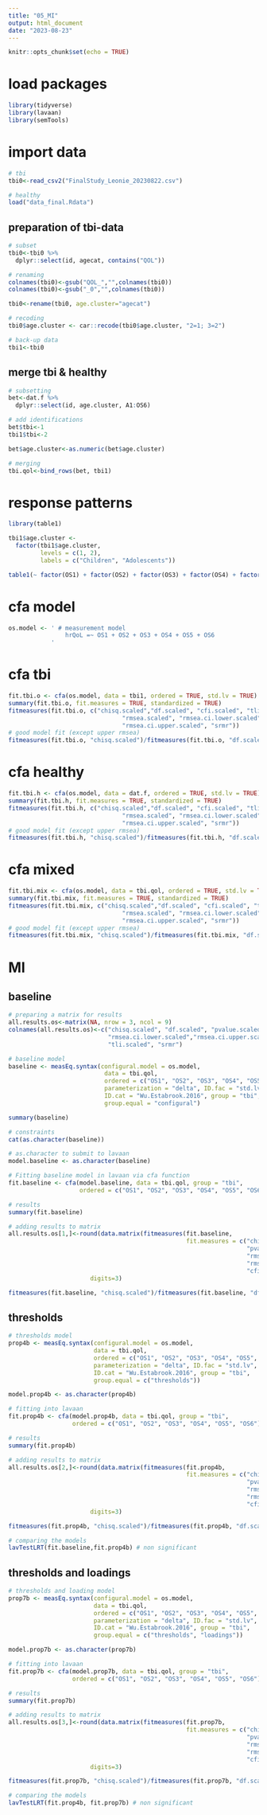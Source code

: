 ```yaml
---
title: "05_MI"
output: html_document
date: "2023-08-23"
---
```


```r
knitr::opts_chunk$set(echo = TRUE)
```

# load packages

```r
library(tidyverse)
library(lavaan)
library(semTools)
```

# import data
```r
# tbi
tbi0<-read_csv2("FinalStudy_Leonie_20230822.csv")
```

```r
# healthy
load("data_final.Rdata")
```

## preparation of tbi-data
```r
# subset
tbi0<-tbi0 %>% 
  dplyr::select(id, agecat, contains("QOL"))

# renaming
colnames(tbi0)<-gsub("QOL_","",colnames(tbi0))
colnames(tbi0)<-gsub("_0","",colnames(tbi0))

tbi0<-rename(tbi0, age.cluster="agecat")

# recoding
tbi0$age.cluster <- car::recode(tbi0$age.cluster, "2=1; 3=2")

# back-up data
tbi1<-tbi0
```

## merge tbi & healthy
```r
# subsetting
bet<-dat.f %>% 
  dplyr::select(id, age.cluster, A1:OS6)

# add identifications
bet$tbi<-1
tbi1$tbi<-2

bet$age.cluster<-as.numeric(bet$age.cluster)

# merging
tbi.qol<-bind_rows(bet, tbi1)
```

# response patterns
```r
library(table1)

tbi1$age.cluster <-
  factor(tbi1$age.cluster,
         levels = c(1, 2),
         labels = c("Children", "Adolescents"))

table1(~ factor(OS1) + factor(OS2) + factor(OS3) + factor(OS4) + factor(OS5) + factor(OS6) | age.cluster, data = tbi1)
```

# cfa model
```r
os.model <- ' # measurement model
                hrQoL =~ OS1 + OS2 + OS3 + OS4 + OS5 + OS6
            '
```

# cfa tbi
```r
fit.tbi.o <- cfa(os.model, data = tbi1, ordered = TRUE, std.lv = TRUE)
summary(fit.tbi.o, fit.measures = TRUE, standardized = TRUE)
fitmeasures(fit.tbi.o, c("chisq.scaled","df.scaled", "cfi.scaled", "tli.scaled",
                                "rmsea.scaled", "rmsea.ci.lower.scaled",
                                "rmsea.ci.upper.scaled", "srmr"))
# good model fit (except upper rmsea)
fitmeasures(fit.tbi.o, "chisq.scaled")/fitmeasures(fit.tbi.o, "df.scaled")
```

# cfa healthy
```r
fit.tbi.h <- cfa(os.model, data = dat.f, ordered = TRUE, std.lv = TRUE)
summary(fit.tbi.h, fit.measures = TRUE, standardized = TRUE)
fitmeasures(fit.tbi.h, c("chisq.scaled","df.scaled", "cfi.scaled", "tli.scaled",
                                "rmsea.scaled", "rmsea.ci.lower.scaled",
                                "rmsea.ci.upper.scaled", "srmr"))
# good model fit (except upper rmsea)
fitmeasures(fit.tbi.h, "chisq.scaled")/fitmeasures(fit.tbi.h, "df.scaled")
```

# cfa mixed
```r
fit.tbi.mix <- cfa(os.model, data = tbi.qol, ordered = TRUE, std.lv = TRUE)
summary(fit.tbi.mix, fit.measures = TRUE, standardized = TRUE)
fitmeasures(fit.tbi.mix, c("chisq.scaled","df.scaled", "cfi.scaled", "tli.scaled",
                                "rmsea.scaled", "rmsea.ci.lower.scaled",
                                "rmsea.ci.upper.scaled", "srmr"))
# good model fit (except upper rmsea)
fitmeasures(fit.tbi.mix, "chisq.scaled")/fitmeasures(fit.tbi.mix, "df.scaled")
```

# MI
## baseline
```r
# preparing a matrix for results
all.results.os<-matrix(NA, nrow = 3, ncol = 9)
colnames(all.results.os)<-c("chisq.scaled", "df.scaled", "pvalue.scaled", "rmsea.scaled",
                            "rmsea.ci.lower.scaled","rmsea.ci.upper.scaled", "cfi.scaled",
                            "tli.scaled", "srmr")

# baseline model
baseline <- measEq.syntax(configural.model = os.model,
                           data = tbi.qol,
                           ordered = c("OS1", "OS2", "OS3", "OS4", "OS5", "OS6"),
                           parameterization = "delta", ID.fac = "std.lv",
                           ID.cat = "Wu.Estabrook.2016", group = "tbi",
                           group.equal = "configural")

summary(baseline)

# constraints
cat(as.character(baseline))

# as.character to submit to lavaan
model.baseline <- as.character(baseline)

# Fitting baseline model in lavaan via cfa function
fit.baseline <- cfa(model.baseline, data = tbi.qol, group = "tbi",
                    ordered = c("OS1", "OS2", "OS3", "OS4", "OS5", "OS6"), std.lv = TRUE)

# results
summary(fit.baseline)

# adding results to matrix
all.results.os[1,]<-round(data.matrix(fitmeasures(fit.baseline,
                                                  fit.measures = c("chisq.scaled", "df.scaled", 
                                                                   "pvalue.scaled", "rmsea.scaled",
                                                                   "rmsea.ci.lower.scaled",
                                                                   "rmsea.ci.upper.scaled",
                                                                   "cfi.scaled","tli.scaled", "srmr"))),
                       digits=3)

fitmeasures(fit.baseline, "chisq.scaled")/fitmeasures(fit.baseline, "df.scaled")
```

## thresholds
```r
# thresholds model
prop4b <- measEq.syntax(configural.model = os.model,
                        data = tbi.qol,
                        ordered = c("OS1", "OS2", "OS3", "OS4", "OS5", "OS6"),
                        parameterization = "delta", ID.fac = "std.lv",
                        ID.cat = "Wu.Estabrook.2016", group = "tbi",
                        group.equal = c("thresholds"))

model.prop4b <- as.character(prop4b)

# fitting into lavaan
fit.prop4b <- cfa(model.prop4b, data = tbi.qol, group = "tbi",
                  ordered = c("OS1", "OS2", "OS3", "OS4", "OS5", "OS6"), std.lv = TRUE)

# results
summary(fit.prop4b)

# adding results to matrix
all.results.os[2,]<-round(data.matrix(fitmeasures(fit.prop4b,
                                                  fit.measures = c("chisq.scaled", "df.scaled", 
                                                                   "pvalue.scaled", "rmsea.scaled",
                                                                   "rmsea.ci.lower.scaled",
                                                                   "rmsea.ci.upper.scaled",
                                                                   "cfi.scaled","tli.scaled", "srmr"))),
                       digits=3)

fitmeasures(fit.prop4b, "chisq.scaled")/fitmeasures(fit.prop4b, "df.scaled")

# comparing the models
lavTestLRT(fit.baseline,fit.prop4b) # non significant
```

## thresholds and loadings
```r
# thresholds and loading model
prop7b <- measEq.syntax(configural.model = os.model,
                        data = tbi.qol,
                        ordered = c("OS1", "OS2", "OS3", "OS4", "OS5", "OS6"),
                        parameterization = "delta", ID.fac = "std.lv",
                        ID.cat = "Wu.Estabrook.2016", group = "tbi",
                        group.equal = c("thresholds", "loadings"))

model.prop7b <- as.character(prop7b)

# fitting into lavaan
fit.prop7b <- cfa(model.prop7b, data = tbi.qol, group = "tbi",
                  ordered = c("OS1", "OS2", "OS3", "OS4", "OS5", "OS6"), std.lv = TRUE)

# results
summary(fit.prop7b)

# adding results to matrix
all.results.os[3,]<-round(data.matrix(fitmeasures(fit.prop7b,
                                                  fit.measures = c("chisq.scaled", "df.scaled", 
                                                                   "pvalue.scaled", "rmsea.scaled",
                                                                   "rmsea.ci.lower.scaled",
                                                                   "rmsea.ci.upper.scaled",
                                                                   "cfi.scaled","tli.scaled", "srmr"))),
                       digits=3)

fitmeasures(fit.prop7b, "chisq.scaled")/fitmeasures(fit.prop7b, "df.scaled")

# comparing the models
lavTestLRT(fit.prop4b, fit.prop7b) # non significant
```

